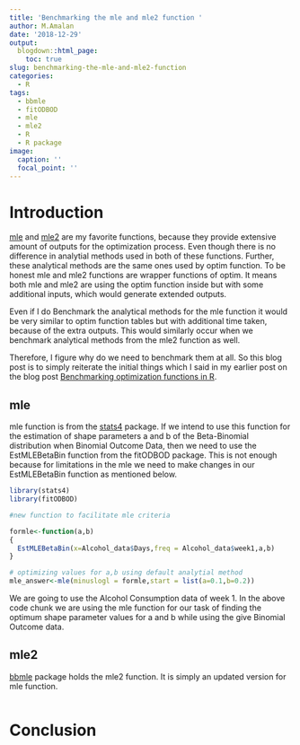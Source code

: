 ```yaml
---
title: 'Benchmarking the mle and mle2 function '
author: M.Amalan
date: '2018-12-29'
output: 
  blogdown::html_page:
    toc: true
slug: benchmarking-the-mle-and-mle2-function
categories:
  - R
tags:
  - bbmle
  - fitODBOD
  - mle
  - mle2
  - R
  - R package
image:
  caption: ''
  focal_point: ''
---
```


# Introduction

[mle]() and [mle2]() 
are my favorite functions, because they provide extensive amount of outputs
for the optimization process. Even though there is no difference in analytial methods 
used in both of these functions. Further, these analytical methods are the same ones used
by optim function. To be honest mle and mle2 functions are wrapper functions of optim. It means
both mle and mle2 are using the optim function inside but with some additional inputs, which
would generate extended outputs.

Even if I do Benchmark the analytical methods for the mle function it would be very similar to
optim function tables but with additional time taken, because of the extra outputs. This would 
similarly occur when we benchmark analytical methods from the mle2 function as well. 

Therefore, I figure why do we need to benchmark them at all. So this blog post is to 
simply reiterate the initial things which I said in my earlier post on the blog post
[Benchmarking optimization functions in R]().

## mle

mle function is from the [stats4]() 
package. If we intend to use this function for
the estimation of shape parameters a and b of the Beta-Binomial distribution when
Binomial Outcome Data, then we need to use the EstMLEBetaBin function from the fitODBOD
package. This is not enough because for limitations in the mle we need to make changes 
in our EstMLEBetaBin function as mentioned below. 

```r
library(stats4)
library(fitODBOD)

#new function to facilitate mle criteria 

formle<-function(a,b)
{
  EstMLEBetaBin(x=Alcohol_data$Days,freq = Alcohol_data$week1,a,b)
}

# optimizing values for a,b using default analytial method
mle_answer<-mle(minuslogl = formle,start = list(a=0.1,b=0.2))
```

We are going to use the Alcohol Consumption data of week 1. In the above code
chunk we are using the mle function for our task of finding the optimum shape parameter
values for a and b while using the give Binomial Outcome data.

## mle2

[bbmle]() 
package holds the mle2 function. It is simply an updated version for mle function. 

```r

```

# Conclusion